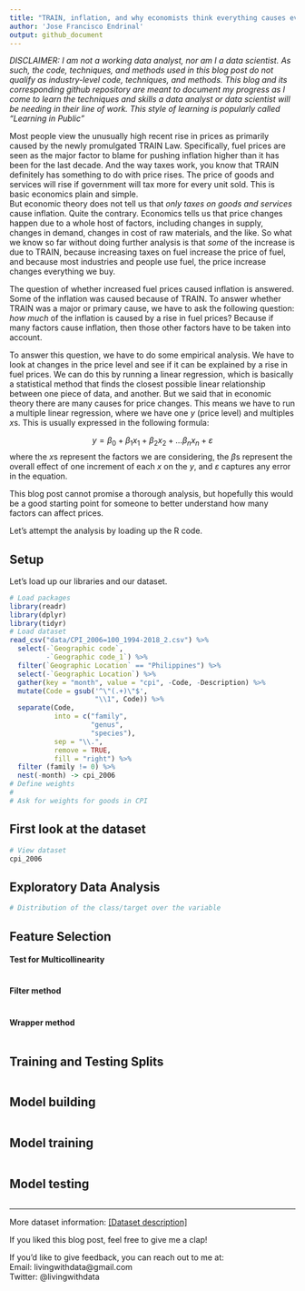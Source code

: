 ```yaml
---
title: "TRAIN, inflation, and why economists think everything causes everything"
author: 'Jose Francisco Endrinal'
output: github_document
---
```


*DISCLAIMER: I am not a working data analyst, nor am I a data scientist. As such, the code, techniques, and methods used in this blog post do not qualify as industry-level code, techniques, and methods. This blog and its corresponding github repository are meant to document my progress as I come to learn the techniques and skills a data analyst or data scientist will be needing in their line of work. This style of learning is popularly called "Learning in Public"*

Most people view the unusually high recent rise in prices as primarily caused by the newly promulgated TRAIN Law. Specifically, fuel prices are seen as the major factor to blame for pushing inflation higher than it has been for the last decade. And the way taxes work, you know that TRAIN definitely has something to do with price rises. The price of goods and services will rise if government will tax more for every unit sold. This is basic economics plain and simple.  
But economic theory does not tell us that *only taxes on goods and services* cause inflation. Quite the contrary. Economics tells us that price changes happen due to a whole host of factors, including changes in supply, changes in demand, changes in cost of raw materials, and the like. So what we know so far without doing further analysis is that *some* of the increase is due to TRAIN, because increasing taxes on fuel increase the price of fuel, and because most industries and people use fuel, the price increase changes everything we buy.  

The question of whether increased fuel prices caused inflation is answered. Some of the inflation was caused because of TRAIN. To answer whether TRAIN was a major or primary cause, we have to ask the following question: *how much* of the inflation is caused by a rise in fuel prices? Because if many factors cause inflation, then those other factors have to be taken into account.  

To answer this question, we have to do some empirical analysis. We have to look at changes in the price level and see if it can be explained by a rise in fuel prices. We can do this by running a linear regression, which is basically a statistical method that finds the closest possible linear relationship between one piece of data, and another. But we said that in economic theory there are many causes for price changes. This means we have to run a multiple linear regression, where we have one $y$ (price level) and multiples $x$s. This is usually expressed in the following formula:

$$y = \beta_{0} + \beta_{1}x_{1} + \beta_{2}x_{2} + ... \beta_{n}x_{n} + \varepsilon$$
where the $x$s represent the factors we are considering, the $\beta$s represent the overall effect of one increment of each $x$ on the $y$, and $\varepsilon$ captures any error in the equation.  

This blog post cannot promise a thorough analysis, but hopefully this would be a good starting point for someone to better understand how many factors can affect prices.  

Let's attempt the analysis by loading up the R code.  

## Setup

Let's load up our libraries and our dataset.

```r
# Load packages
library(readr)
library(dplyr)
library(tidyr)
# Load dataset
read_csv("data/CPI_2006=100_1994-2018_2.csv") %>% 
  select(-`Geographic code`, 
         -`Geographic code_1`) %>% 
  filter(`Geographic Location` == "Philippines") %>% 
  select(-`Geographic Location`) %>% 
  gather(key = "month", value = "cpi", -Code, -Description) %>% 
  mutate(Code = gsub('^\"(.+)\"$', 
                     "\\1", Code)) %>% 
  separate(Code, 
           into = c("family", 
                    "genus", 
                    "species"), 
           sep = "\\.", 
           remove = TRUE, 
           fill = "right") %>% 
  filter (family != 0) %>% 
  nest(-month) -> cpi_2006
# Define weights
#
# Ask for weights for goods in CPI
```

## First look at the dataset

```r
# View dataset
cpi_2006 
```


## Exploratory Data Analysis

```r
# Distribution of the class/target over the variable

```


## Feature Selection


#### Test for Multicollinearity

```r

```

#### Filter method
```r

```

#### Wrapper method
```r

```


## Training and Testing Splits

```r

```


## Model building

```r

```


## Model training

```r

```


## Model testing

```r

```


***
More dataset information: [[Dataset description]](link to website)  

If you liked this blog post, feel free to give me a clap! 

If you'd like to give feedback, you can reach out to me at:  
Email: livingwithdata@gmail.com  
Twitter: @livingwithdata
